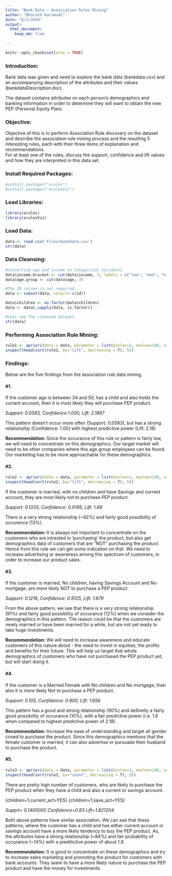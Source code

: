 ```yaml
---
title: "Bank Data ~ Association Rules Mining"
author: "Bharath Karumudi"
date: "6/2/2019"
output:
  html_document:
    keep_md: true
  
---
```


```r
knitr::opts_chunk$set(echo = TRUE)
```

### Introduction:  
Bank data was given and need to explore the bank data (bankdata.csv) and an accompanying description of the attributes and their values (bankdataDescription.doc). 

The dataset contains attributes on each person’s demographics and banking information in order to determine they will want to obtain the new PEP (Personal Equity Plan).

### Objective:  
Objective of this is to perform Association Rule discovery on the dataset and describe the  association rule mining process and the resulting 5 interesting rules, each with their three items of explanation and recommendations.  
For at least one of the rules, discuss the support, confidence and lift values and how they are interpreted in this data set.

### Install Required Packages:  
```r
#install.packages("arules")
#install.packages("arulesViz")
```

### Load Libraries: 
```r
library(arules)
library(arulesViz)
```

### Load Data: 
```r
data <- read.csv('Files/bankdata.csv')
str(data)
```

### Data Cleansing: 
```r
#Converting age and income to Categorical Variables
data$income.bracket <- cut(data$income, 3, labels = c("low", "med", "high"))
data$age.group <- cut(data$age, 3) 

#The ID column is not required
data <- subset(data, select=-c(id))

data$children <- as.factor(data$children)
data <- data[,sapply(data, is.factor)]

#Lets see the cleansed dataset.
str(data)
```

### Performing Association Rule Mining:  
```r
rule1 <- apriori(data = data, parameter = list(minlen=2, maxlen=100, supp = 0.05, conf=0.8), appearance = list(default="lhs", rhs=c("pep=NO", "pep=YES")))
inspect(head(sort(rule1, by="lift", decreasing = T), 5))
```

### Findings:  
Below are the five findings from the association rule data mining. 

#### #1.  

If the customer age is between 34 and 50, has a child and also holds the current account, then it is most likely they will purchase PEP product.  

   *Support: 0.0583, Confidence:1.000, Lift: 2.1897*
   
   This pattern doesn't occur more often (Support: 0.0583), but has a strong relationship (Confidence: 1.00) with highest predictive power (Lift: 2.18)
   
   **Recommendation:** Since the occurance of this rule or pattern is fairly low, we will need to concentrate on this demographics. Our target market will need to be other companies where this age group employees can be found. Our marketing has to be more approachable for these demographics.
    
    
#### #2. 
```r
rule2 <- apriori(data = data, parameter = list(minlen=1, maxlen=100, supp = 0.1, conf=0.9), appearance = list(default="lhs", rhs=c("pep=NO", "pep=YES")))
inspect(head(sort(rule2, by="lift", decreasing = T), 5))
```

If the customer is married, with no children and have Savings and current account, they are most likely not to purchase PEP product. 

  *Support: 0.1333, Confidence: 0.9195, Lift: 1.69*
  
  There is a very strong relationship (~92%) and fairly good possibility of occurence (13%).
  
  **Recommendation:** It is always not important to concentrate on the customers who are intrested in ‘purchasing’ the product, but also get demographics data of customers that are “NOT” purchasing the product. Hence from this rule we can get some indication on that. We need to increase advertising or awareness among this spectrum of customers, in order to increase our product sales.

#### #3. 

If the customer is married, No children, having Savings Account and No mortgage, are more likely NOT to purchase a PEP product.

  *Support: 0.1216, Confidence: 0.9125, Lift: 1.679*
  
  From the above pattern, we see that there is a very strong relationship (91%) and fairly good possibility of occurance (12%) when we consider the demographics in this pattern. The reason could be that the customers are newly married or have been married for a while, but are not yet ready to take huge investments.
  
  **Recommendation:** We will need to increase awareness and educate customers of this nature about - the need to invest in equities, the profits and benefits for their future. This will help us target that whole demographics of customers who have not purchased the PEP product yet, but will start doing it.
  
  
#### #4. 

If the customer is a Married Female with No children and No mortgage, then also it is more likely Not to purchase a PEP product.

  *Support: 0.105, Confidence: 0.900, Lift: 1.656*
  
  This pattern has a good and strong relationship (90%) and definetly a fairly good possibility of occurance (10%), with a fair predictive power (i.e. 1.6 when compared to highest predictive power of 2.18).
  
  **Recommendation:** Increase the ease of understanding and target all gender crowd to purchase the product. Since this demographics mentions that the female customer is married, it can also advertise or pursuade their husband to purchase the product.

#### #5. 

```r
rule3 <- apriori(data = data, parameter = list(minlen=1, maxlen=100, supp = 0.05, conf=0.8), appearance = list(default="lhs", rhs=c("pep=NO", "pep=YES")))
inspect(head(sort(rule3, by="count", decreasing = T), 5))
```

  There are pretty high number of customers, who are likely to purchase the PEP product when they have a child and also a current or savings account.
  
  {children=1,current_act=YES}
  {children=1,save_act=YES}

  *Supprt= 0.1400000 Confidence=0.83 Lift=1.821204*

  Both above patterns have similar association. We can see that these patterns, where the customer has a child and has either current account or savings account have a more likely tendency to buy the PEP product. As, the attributes have a strong relationship (~84%) and fair probability of occurance (~14%) with a preditictive power of about 1.8.
  
  **Recommendation:** It is good to concentrate on these demographics and try to increase sales marketing and promoting the product for customers with bank accounts. They seem to have a more likely nature to purchase the PEP product and have the money for investments.
